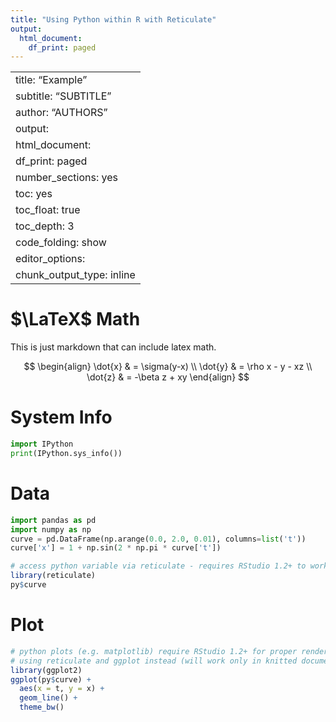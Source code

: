 ```yaml
---
title: "Using Python within R with Reticulate"
output:
  html_document:
    df_print: paged
---
```

---
title: "Example"
subtitle: "SUBTITLE"
author: "AUTHORS"
output:
  html_document: 
    df_print: paged
    number_sections: yes
    toc: yes
    toc_float: true
    toc_depth: 3
    code_folding: show
editor_options:
  chunk_output_type: inline
---

# $\LaTeX$ Math

This is just markdown that can include latex math.

$$
\begin{align}
\dot{x} & = \sigma(y-x) \\
\dot{y} & = \rho x - y - xz \\
\dot{z} & = -\beta z + xy
\end{align}
$$

# System Info

```python
import IPython
print(IPython.sys_info())
```

# Data

```python
import pandas as pd
import numpy as np
curve = pd.DataFrame(np.arange(0.0, 2.0, 0.01), columns=list('t'))
curve['x'] = 1 + np.sin(2 * np.pi * curve['t'])
```

```r
# access python variable via reticulate - requires RStudio 1.2+ to work interactively
library(reticulate)
py$curve
```

# Plot

```r
# python plots (e.g. matplotlib) require RStudio 1.2+ for proper rendering
# using reticulate and ggplot instead (will work only in knitted document)
library(ggplot2)
ggplot(py$curve) +
  aes(x = t, y = x) + 
  geom_line() + 
  theme_bw()
```